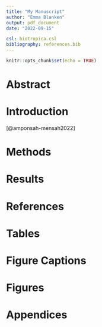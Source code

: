 ```yaml
---
title: "My Manuscript"
author: "Emma Blanken"
output: pdf_document
date: "2022-09-15"

csl: biotropica.csl
bibliography: references.bib
---
```


```r
knitr::opts_chunk$set(echo = TRUE)
```

# Abstract

# Introduction

[@amponsah-mensah2022]

# Methods

# Results

# References

::: {#refs}
:::

# Tables

# Figure Captions

# Figures

# Appendices
